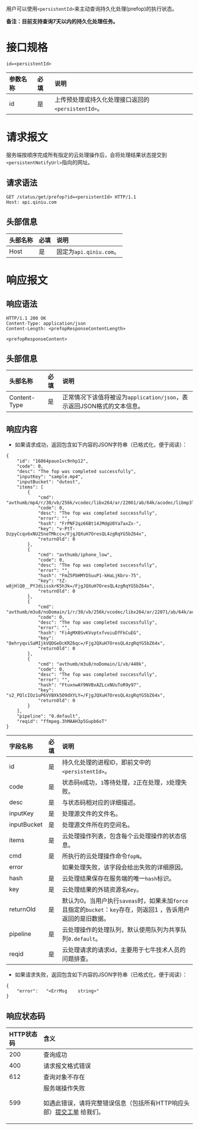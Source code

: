 用户可以使用`<persistentId>`来主动查询持久化处理(prefop)的执行状态。  

**备注：目前支持查询7天以内的持久化处理任务。**
# 接口规格

```
id=<persistentId>
```

参数名称      | 必填 | 说明
:------------ | :--- | :--------------------------------------------------
id          | 是   | 上传预处理或持久化处理接口返回的`<persistentId>`。


# 请求报文
服务端按顺序完成所有指定的云处理操作后，会将处理结果状态提交到`<persistentNotifyUrl>`指向的网址。   

## 请求语法

```
GET /status/get/prefop?id=<persistentId> HTTP/1.1
Host: api.qiniu.com  
```


## 头部信息

头部名称      | 必填 | 说明
:------------ | :--- | :-----------------------------------
Host          | 是   | 固定为`api.qiniu.com`。

# 响应报文

## 响应语法

```
HTTP/1.1 200 OK
Content-Type: application/json
Content-Length: <prefopResponseContentLength>

<prefopResponseContent>
```

## 头部信息

头部名称      | 必填 | 说明                              
:------------ | :--- | :----------------------------------------------------------------
Content-Type  | 是   | 正常情况下该值将被设为`application/json`，表示返回JSON格式的文本信息。

<a id="prefop-response-body"></a>
## 响应内容

- 如果请求成功，返回包含如下内容的JSON字符串（已格式化，便于阅读）：  

```
{
    "id": "16864pauo1vc9nhp12",
    "code": 0,
    "desc": "The fop was completed successfully",
    "inputKey": "sample.mp4",
    "inputBucket": "dutest",
    "items": [
        {
            "cmd": "avthumb/mp4/r/30/vb/256k/vcodec/libx264/ar/22061/ab/64k/acodec/libmp3lame",
            "code": 0,
            "desc": "The fop was completed successfully",
            "error": "",
            "hash": "FrPNF2qz66Bt14JMdgU8Ya7axZx-",
            "key": "v-PtT-DzpyCcqv6xNU25neTMkcc=/FjgJQXuH7OresQL4zgRqYG5bZ64x",
            "returnOld": 0
        },
        {
            "cmd": "avthumb/iphone_low",
            "code": 0,
            "desc": "The fop was completed successfully",
            "error": "",
            "hash": "FmZ5PbHMYD5uuP1-kHaLjKbrv-75",
            "key": "tZ-w8jHlQ0__PYJdiisskrK5h3k=/FjgJQXuH7OresQL4zgRqYG5bZ64x",
            "returnOld": 0
        },
        {
            "cmd": "avthumb/m3u8/noDomain/1/r/30/vb/256k/vcodec/libx264/ar/22071/ab/64k/acodec/libmp3lame",
            "code": 0,
            "desc": "The fop was completed successfully",
            "error": "",
            "hash": "Fi4gMX0SvKVvptxfvoiuDfFkCuEG",
            "key": "8ehryqviSaMIjkVQDGeDcKRZ6qc=/FjgJQXuH7OresQL4zgRqYG5bZ64x",
            "returnOld": 0
        },
        {
            "cmd": "avthumb/m3u8/noDomain/1/vb/440k",
            "code": 0,
            "desc": "The fop was completed successfully",
            "error": "",
            "hash": "FtuxnwAY9NVBxAZLcxNUuToR9y97",
            "key": "s2_PQlcIOz1uP6VVBXk5O9dXYLY=/FjgJQXuH7OresQL4zgRqYG5bZ64x",
            "returnOld": 0
        }
    ],
    "pipeline": "0.default",
    "reqid": "ffmpeg.3hMAAH3p5Gupb6oT"
}
```

字段名称      | 必填  | 说明
:------------ | :---- | :------------------------------------------------
id          | 是    | 持久化处理的进程ID，即前文中的`<persistentId>`。
code        | 是    | 状态码`0`成功，`1`等待处理，`2`正在处理，`3`处理失败。
desc        | 是    | 与状态码相对应的详细描述。
inputKey    | 是    | 处理源文件的文件名。
inputBucket | 是    | 处理源文件所在的空间名。
items       | 是    | 云处理操作列表，包含每个云处理操作的状态信息。
   cmd     | 是    | 所执行的云处理操作命令`fopN`。
   error   |       | 如果处理失败，该字段会给出失败的详细原因。
   hash    | 是    | 云处理结果保存在服务端的唯一`hash`标识。
   key     | 是    | 云处理结果的外链资源名`Key`。
   returnOld | 是    | 默认为0。当用户执行`saveas`时，如果未加`force`且指定的`bucket`：`key`存在，则返回1 ，告诉用户返回的是旧数据。
   pipeline   | 是    | 云处理操作的处理队列，默认使用队列为共享队列`0.default`。
   reqid      | 是    | 云处理请求的请求id，主要用于七牛技术人员的问题排查。

- 如果请求失败，返回包含如下内容的JSON字符串（已格式化，便于阅读）：  

```
{
    "error":   "<ErrMsg    string>"
}
```

<a id="pfop-response-status"></a>
## 响应状态码

HTTP状态码 | 含义
:--------- | :--------------------------
200        | 查询成功
400	       | 请求报文格式错误
612        | 查询对象不存在
599	       | 服务端操作失败<p>如遇此错误，请将完整错误信息（包括所有HTTP响应头部）[提交工单](https://support.qiniu.com/tickets/category) 给我们。

